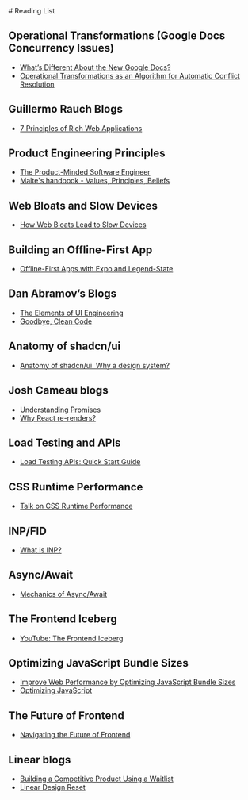 
<div className="flex justify-between items-center">
  # Reading List
  <LastUpdatedDate relativePath={`app/reading-list/page.mdx`} />
</div>

## Operational Transformations (Google Docs Concurrency Issues)

- [What’s Different About the New Google Docs?](https://drive.googleblog.com/2010/09/whats-different-about-new-google-docs_22.html)
- [Operational Transformations as an Algorithm for Automatic Conflict Resolution](https://medium.com/coinmonks/operational-transformations-as-an-algorithm-for-automatic-conflict-resolution-3bf8920ea447)

## Guillermo Rauch Blogs

- [7 Principles of Rich Web Applications](https://rauchg.com/2014/7-principles-of-rich-web-applications)

## Product Engineering Principles

- [The Product-Minded Software Engineer](https://blog.pragmaticengineer.com/the-product-minded-engineer/)
- [Malte's handbook - Values, Principles, Beliefs](https://www.industrialempathy.com/posts/malte-handbook/)

## Web Bloats and Slow Devices

- [How Web Bloats Lead to Slow Devices](https://danluu.com/slow-device/)

## Building an Offline-First App

- [Offline-First Apps with Expo and Legend-State](https://expo.dev/blog/offline-first-apps-with-expo-and-legend-state)

## Dan Abramov’s Blogs

- [The Elements of UI Engineering](https://overreacted.io/the-elements-of-ui-engineering/)
- [Goodbye, Clean Code](https://overreacted.io/goodbye-clean-code/)

## Anatomy of shadcn/ui

- [Anatomy of shadcn/ui. Why a design system?](https://manupa.dev/blog/anatomy-of-shadcn-ui)

## Josh Cameau blogs

- [Understanding Promises](https://www.joshwcomeau.com/javascript/promises/)
- [Why React re-renders?](https://www.joshwcomeau.com/react/why-react-re-renders/)

## Load Testing and APIs

- [Load Testing APIs: Quick Start Guide](https://docs.multiple.dev/quick-start-guide)

## CSS Runtime Performance

- [Talk on CSS Runtime Performance](https://nolanlawson.com/2023/01/17/my-talk-on-css-runtime-performance/)

## INP/FID

- [What is INP?](https://blog.sentry.io/what-is-inp/)

## Async/Await

- [Mechanics of Async/Await](https://blog.resonatehq.io/async-await-mechanics)

## The Frontend Iceberg

- [YouTube: The Frontend Iceberg](https://www.youtube.com/watch?v=KYDwcUKlxwQ)

## Optimizing JavaScript Bundle Sizes

- [Improve Web Performance by Optimizing JavaScript Bundle Sizes](https://about.codecov.io/blog/improve-web-performance-by-optimizing-javascript-bundle-sizes/)
- [Optimizing JavaScript](https://romgrk.com/posts/optimizing-javascript)

## The Future of Frontend

- [Navigating the Future of Frontend](https://frontendmastery.com/posts/navigating-the-future-of-frontend/?ck_subscriber_id=2579579982)

## Linear blogs

- [Building a Competitive Product Using a Waitlist](https://linear.app/blog/rethinking-the-startup-mvp-building-a-competitive-product)
- [Linear Design Reset](https://linear.app/blog/a-design-reset)
